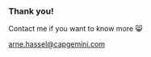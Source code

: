 ### Thank you!

Contact me if you want to know more 😸

[arne.hassel@capgemini.com](mailto:arne.hassel@capgemini.com)